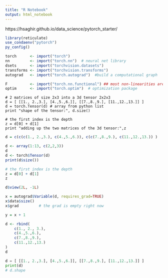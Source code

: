 ```yaml
---
title: "R Notebook"
output: html_notebook
---
```


https://hsaghir.github.io/data_science/pytorch_starter/

```r
library(reticulate)
use_condaenv("pytorch")
py_config()
```


```r
torch      <- import("torch")
nn         <- import("torch.nn")  # neural net library
dsets      <- import("torchvision.datasets")
transforms <- import("torchvision.transforms")
autograd   <- import("torch.autograd")  #build a computational graph
```

```r
F          <- import("torch.nn.functional") ## most non-linearities are here
optim      <- import("torch.optim")  # optimization package
```

```
# 2 matrices of size 2x3 into a 3d tensor 2x2x3
d = [ [[1., 2.,3.], [4.,5.,6.]], [[7.,8.,9.], [11.,12.,13.]] ]
d = torch.Tensor(d) # array from python list
print "shape of the tensor:", d.size()

# the first index is the depth
z = d[0] + d[1]
print "adding up the two matrices of the 3d tensor:",z
```

```r
d = c(c(c(1., 2.,3.), c(4.,5.,6.)), c(c(7.,8.,9.), c(11.,12.,13.)) )

```

```r
d <- array(1:13, c(2,2,3))
d
d <- torch$Tensor(d)
print(d$size())
```


```r
# the first index is the depth
z = d[0] + d[1]
z
```

```r
d$view(2L, -1L)
```


```r
x = autograd$Variable(d, requires_grad=TRUE)
x$data$size()
x$grad         # the grad is empty right now
```

```r
y = x + 1
```





```r
d <- rbind(
    c(1., 2., 3.),
    c(4.,5.,6.),
    c(7.,8.,9.),
    c(11.,12.,13.)
)
d
```


```python
d = [ [[1., 2.,3.], [4.,5.,6.]], [[7.,8.,9.], [11.,12.,13.]] ]
print(d)
# d.shape
```

